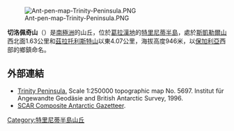 [[Image:Ant-pen-map-Trinity-Peninsula.PNG|thumb]]

{{coord|63|43|28|S|58|42|03|W|display=title}}

'''切洛佩奇山'''（{{lang-en|Chelopech Hill}}）是[[南極洲|南極洲]]的山丘，位於[[葛拉漢地|葛拉漢地]]的[[特里尼蒂半島|特里尼蒂半島]]，處於[[斯凱勒爾山|斯凱勒爾山]]西北面1.63公里和[[茲拉托利斯特山|茲拉托利斯特山]]以東4.07公里，海拔高度946米，以[[保加利亞|保加利亞]]西部的鄉鎮命名。

==外部連結==
* [https://web.archive.org/web/20131002100340/http://www.bkg.bund.de/nn_193194/DE/Bundesamt/Downloads/Kostenlose-Karten/Antarktis-Karten/Satellitenbildkarten/Scale250/Daten/Trinity-Peninsula%2CtemplateId%3Draw%2Cproperty%3DpublicationFile.pdf/Trinity-Peninsula.pdf Trinity Peninsula.] Scale 1:250000 topographic map No. 5697. Institut für Angewandte Geodäsie and British Antarctic Survey, 1996.
* [http://data.aad.gov.au/aadc/gaz/scar/ SCAR Composite Antarctic Gazetteer]{{WebCite|url=https://www.webcitation.org/5ug2CfC7m?url=http://data.aad.gov.au/aadc/gaz/scar/ |date=20101202140255 |dateformat=iso }}.

{{DEFAULTSORT:Chelopech Hill}}
[[Category:特里尼蒂半島山丘|Category:特里尼蒂半島山丘]]


{{TrinityPeninsula-geo-stub}}